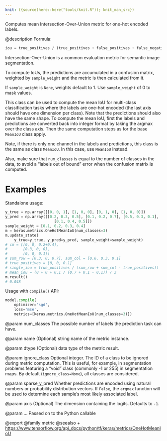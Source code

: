 ```yaml
---
knit: ({source(here::here("tools/knit.R")); knit_man_src})
---
```

Computes mean Intersection-Over-Union metric for one-hot encoded labels.

@description
Formula:

```python
iou = true_positives / (true_positives + false_positives + false_negatives)
```
Intersection-Over-Union is a common evaluation metric for semantic image
segmentation.

To compute IoUs, the predictions are accumulated in a confusion matrix,
weighted by `sample_weight` and the metric is then calculated from it.

If `sample_weight` is `None`, weights default to 1.
Use `sample_weight` of 0 to mask values.

This class can be used to compute the mean IoU for multi-class
classification tasks where the labels are one-hot encoded (the last axis
should have one dimension per class). Note that the predictions should also
have the same shape. To compute the mean IoU, first the labels and
predictions are converted back into integer format by taking the argmax over
the class axis. Then the same computation steps as for the base `MeanIoU`
class apply.

Note, if there is only one channel in the labels and predictions, this class
is the same as class `MeanIoU`. In this case, use `MeanIoU` instead.

Also, make sure that `num_classes` is equal to the number of classes in the
data, to avoid a "labels out of bound" error when the confusion matrix is
computed.

# Examples
Standalone usage:

```python
y_true = np.array([[0, 0, 1], [1, 0, 0], [0, 1, 0], [1, 0, 0]])
y_pred = np.array([[0.2, 0.3, 0.5], [0.1, 0.2, 0.7], [0.5, 0.3, 0.1],
                      [0.1, 0.4, 0.5]])
sample_weight = [0.1, 0.2, 0.3, 0.4]
m = keras.metrics.OneHotMeanIoU(num_classes=3)
m.update_state(
    y_true=y_true, y_pred=y_pred, sample_weight=sample_weight)
# cm = [[0, 0, 0.2+0.4],
#       [0.3, 0, 0],
#       [0, 0, 0.1]]
# sum_row = [0.3, 0, 0.7], sum_col = [0.6, 0.3, 0.1]
# true_positives = [0, 0, 0.1]
# single_iou = true_positives / (sum_row + sum_col - true_positives))
# mean_iou = (0 + 0 + 0.1 / (0.7 + 0.1 - 0.1)) / 3
m.result()
# 0.048
```

Usage with `compile()` API:

```python
model.compile(
    optimizer='sgd',
    loss='mse',
    metrics=[keras.metrics.OneHotMeanIoU(num_classes=3)])
```

@param num_classes
The possible number of labels the prediction task can have.

@param name
(Optional) string name of the metric instance.

@param dtype
(Optional) data type of the metric result.

@param ignore_class
Optional integer. The ID of a class to be ignored during
metric computation. This is useful, for example, in segmentation
problems featuring a "void" class (commonly -1 or 255) in
segmentation maps. By default (`ignore_class=None`), all classes are
considered.

@param sparse_y_pred
Whether predictions are encoded using natural numbers or
probability distribution vectors. If `False`, the `argmax`
function will be used to determine each sample's most likely
associated label.

@param axis
(Optional) The dimension containing the logits. Defaults to `-1`.

@param ...
Passed on to the Python callable

@export
@family metric
@seealso
+ <https://www.tensorflow.org/api_docs/python/tf/keras/metrics/OneHotMeanIoU>
